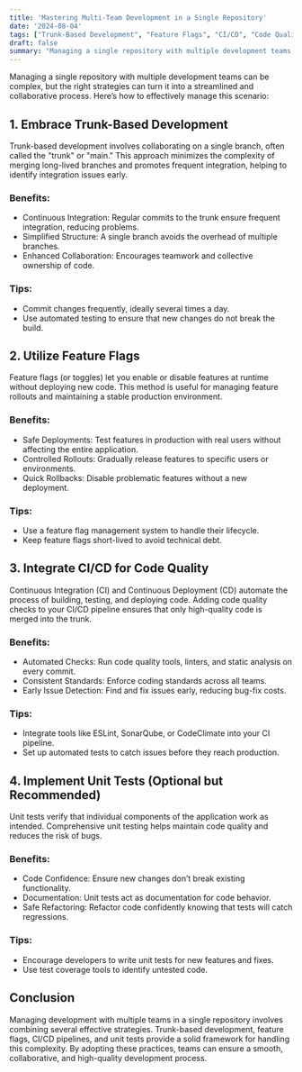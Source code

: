 ```yaml
---
title: 'Mastering Multi-Team Development in a Single Repository'
date: '2024-08-04'
tags: ["Trunk-Based Development", "Feature Flags", "CI/CD", "Code Quality", "Unit Tests", "Repository Management", "Software Development", "Team Collaboration", "DevOps"]
draft: false
summary: "Managing a single repository with multiple development teams can be streamlined with the right strategies. Explore how trunk-based development, feature flags, CI/CD, and unit tests can enhance collaboration and code quality. Learn practical tips for each approach to ensure a smooth and efficient workflow."
---
```


Managing a single repository with multiple development teams can be complex, but the right strategies can turn it into a streamlined and collaborative process. Here’s how to effectively manage this scenario:

## 1. Embrace Trunk-Based Development

Trunk-based development involves collaborating on a single branch, often called the "trunk" or "main." This approach minimizes the complexity of merging long-lived branches and promotes frequent integration, helping to identify integration issues early.

### Benefits:
- Continuous Integration: Regular commits to the trunk ensure frequent integration, reducing problems.
- Simplified Structure: A single branch avoids the overhead of multiple branches.
- Enhanced Collaboration: Encourages teamwork and collective ownership of code.
### Tips:
- Commit changes frequently, ideally several times a day.
- Use automated testing to ensure that new changes do not break the build.

## 2. Utilize Feature Flags

Feature flags (or toggles) let you enable or disable features at runtime without deploying new code. This method is useful for managing feature rollouts and maintaining a stable production environment.

### Benefits:
- Safe Deployments: Test features in production with real users without affecting the entire application.
- Controlled Rollouts: Gradually release features to specific users or environments.
- Quick Rollbacks: Disable problematic features without a new deployment.
### Tips:
- Use a feature flag management system to handle their lifecycle.
- Keep feature flags short-lived to avoid technical debt.

## 3. Integrate CI/CD for Code Quality

Continuous Integration (CI) and Continuous Deployment (CD) automate the process of building, testing, and deploying code. Adding code quality checks to your CI/CD pipeline ensures that only high-quality code is merged into the trunk.

### Benefits:
- Automated Checks: Run code quality tools, linters, and static analysis on every commit.
- Consistent Standards: Enforce coding standards across all teams.
- Early Issue Detection: Find and fix issues early, reducing bug-fix costs.
### Tips:
- Integrate tools like ESLint, SonarQube, or CodeClimate into your CI pipeline.
- Set up automated tests to catch issues before they reach production.

## 4. Implement Unit Tests (Optional but Recommended)

Unit tests verify that individual components of the application work as intended. Comprehensive unit testing helps maintain code quality and reduces the risk of bugs.

### Benefits:
- Code Confidence: Ensure new changes don’t break existing functionality.
- Documentation: Unit tests act as documentation for code behavior.
- Safe Refactoring: Refactor code confidently knowing that tests will catch regressions.
### Tips:
- Encourage developers to write unit tests for new features and fixes.
- Use test coverage tools to identify untested code.

## Conclusion

Managing development with multiple teams in a single repository involves combining several effective strategies. Trunk-based development, feature flags, CI/CD pipelines, and unit tests provide a solid framework for handling this complexity. By adopting these practices, teams can ensure a smooth, collaborative, and high-quality development process.